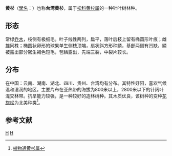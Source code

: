 {{Speciesbox
| taxon = Pseudotsuga sinensis
| image = Pseudotsuga sinsensis var. sinensis.JPG
| status = VU
| status_system = iucn2.3
| status_ref = <ref name="">{{IUCN2008|assessors=Conifer Specialist Group|year=1998|id=42430|title=Pseudotsuga sinensis|downloaded=2009-07-15}}</ref>
| authority = Dode, 2010
}}
'''黄杉'''（[[學名|學名]]：''{{lang|la|Pseudotsuga sinensis}}''）也称'''台湾黄杉'''，属于[[松科|松科]][[黄杉属|黄杉属]]的一种针叶树林种。

==形态==
常绿[[乔木|乔木]]，枝侧有极细毛。叶子线性两列，扁平，落叶后枝上留有椭圆形叶痕；雌雄同株；椭圆状卵形的球果单生侧枝顶端，扇状斜方形种鳞，基部两侧有凹缺，鳞被露出部分密生褐色短毛，苞鳞露出，先端三裂，中裂片较长。

==分布==
在中国：云南、湖南、湖北、四川、贵州、台湾均有分布。其特性好阳，喜欢气候温和湿润的地区。主要片布在亚热带的海拔为800米以上，2800米以下的针阔叶混交林带。抗旱能力较强，是一种较好的造林树种。其木质优良，该树种的变种[[花旗松|花旗松]]为北美种类<ref>[http://www.plant.ac.cn/latin/Pinaceae/Pseudotsuga.htm 植物通黄杉属]{{dead link|date=2018年5月 |bot=InternetArchiveBot |fix-attempted=yes }}</ref>。

==参考文献==
{{Taxonbar}}

{{Taxonbar}}

[[Category:黄杉属|H]]
[[Category:2010年描述的植物|H]]